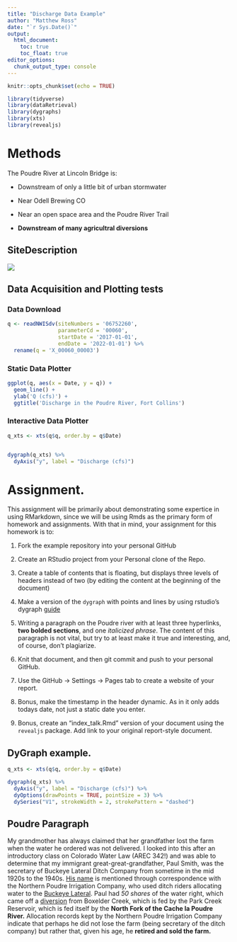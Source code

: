 ```yaml
---
title: "Discharge Data Example"
author: "Matthew Ross"
date: "`r Sys.Date()`"
output:
  html_document:
    toc: true
    toc_float: true
editor_options: 
  chunk_output_type: console
---
```


```r
knitr::opts_chunk$set(echo = TRUE)

library(tidyverse)
library(dataRetrieval)
library(dygraphs)
library(xts)
library(revealjs)
```


# Methods

The Poudre River at Lincoln Bridge is:

  - Downstream of only a little bit of urban stormwater

  - Near Odell Brewing CO
  
  - Near an open space area and the Poudre River Trail
  
  - **Downstream of many agricultral diversions**


## SiteDescription

![](https://waterdata.usgs.gov/nwisweb/local/state/co/text/pics/06752260big.jpg)


## Data Acquisition and Plotting tests

### Data Download


```r

q <- readNWISdv(siteNumbers = '06752260',
                parameterCd = '00060',
                startDate = '2017-01-01',
                endDate = '2022-01-01') %>%
  rename(q = 'X_00060_00003')


```



### Static Data Plotter


```r

ggplot(q, aes(x = Date, y = q)) + 
  geom_line() + 
  ylab('Q (cfs)') + 
  ggtitle('Discharge in the Poudre River, Fort Collins')

```


### Interactive Data Plotter


```r

q_xts <- xts(q$q, order.by = q$Date)


dygraph(q_xts) %>%
  dyAxis("y", label = "Discharge (cfs)") 
```



# Assignment. 


This assignment will be primarily about demonstrating some expertice in using
RMarkdown, since we will be using Rmds as the primary form of homework and 
assignments. With that in mind, your assignment for this homework is to:


1) Fork the example repository into your personal GitHub

2) Create an RStudio project from your Personal clone of the Repo. 

3) Create a table of contents that is floating, but displays three levels of
headers instead of two (by editing the content at the beginning of the document)

4) Make a version of the `dygraph` with points and lines by using rstudio's
dygraph [guide](https://rstudio.github.io/dygraphs/)

5) Writing a paragraph on the Poudre river with at least three hyperlinks,
**two bolded sections**, and one *italicized phrase*. The content of this paragraph
is not vital, but try to at least make it true and interesting, and, of course,
don't plagiarize. 

6) Knit that document, and then git commit and push to your personal GitHub.

7) Use the GitHub -> Settings -> Pages tab to create a website of your report.

8) Bonus, make the timestamp in the header dynamic. As in it only adds
todays date, not just a static date you enter. 

9) Bonus, create an "index_talk.Rmd" version of your document using the
`revealjs` package. Add link to your original report-style document. 


## DyGraph example. 

```r

q_xts <- xts(q$q, order.by = q$Date)

dygraph(q_xts) %>%
  dyAxis("y", label = "Discharge (cfs)") %>% 
  dyOptions(drawPoints = TRUE, pointSize = 3) %>% 
  dySeries("V1", strokeWidth = 2, strokePattern = "dashed")

```

## Poudre Paragraph

My grandmother has always claimed that her grandfather lost the farm when the water he ordered was not delivered. I looked into this after an introductory class on Colorado Water Law (AREC 342!) and was able to determine that my immigrant great-great-grandfather, Paul Smith, was the secretary of Buckeye Lateral Ditch Company from sometime in the mid 1920s to the 1940s. [His name](https://archives.mountainscholar.org/digital/collection/p17393coll186/id/13436/rec/1) is mentioned through correspondence with the Northern Poudre Irrigation Company, who used ditch riders allocating water to the [Buckeye Lateral](https://dwr.state.co.us/Tools/Structures/0301111). Paul had *50 shares* of the water right, which came off a [diversion](https://npicwater.files.wordpress.com/2015/08/repair-of-structure-along-the-buckeye-lateral.jpg) from Boxelder Creek, which is fed by the Park Creek Reservoir, which is fed itself by the **North Fork of the Cache la Poudre River.** Allocation records kept by the Northern Poudre Irrigation Company indicate that perhaps he did not lose the farm (being secretary of the ditch company) but rather that, given his age, he **retired and sold the farm.** 
